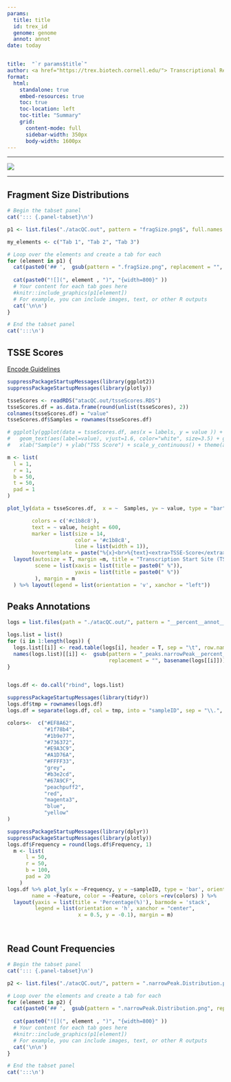 ```yaml
---
params:
  title: title
  id: trex_id
  genome: genome
  annot: annot
date: today


title:  "`r params$title`"
author: <a href="https://trex.biotech.cornell.edu/"> Transcriptional Regulation & Expression Facility </a>
format: 
  html:
    standalone: true
    embed-resources: true
    toc: true
    toc-location: left
    toc-title: "Summary"
    grid: 
      content-mode: full
      sidebar-width: 350px
      body-width: 1600px
---
```


------------------------------------------------------------------------

```{=html}
<style type="text/css">
  .quarto-title-banner {
    height: 100px; /* Adjust the height value as needed */
  }
.main-container {
  max-width: 90% !important;
  margin: auto;
}
.quarto-title-meta-contents a:hover {
  color: #c44900; 
}
.trex-logo:hover {
  transform: scale(2);
  transition: transform 0.2s ease-in-out;
  transform-origin: right center;
}





</style>
```
[![](https://raw.githubusercontent.com/bixBeta/atac/main/img/trex-mini.png){.trex-logo fig-align="right"}](https://trex.biotech.cornell.edu/)

<hr>


## Fragment Size Distributions
```r

# Begin the tabset panel
cat('::: {.panel-tabset}\n')

p1 <- list.files("./atacQC.out", pattern = "fragSize.png$", full.names = T)

my_elements <- c("Tab 1", "Tab 2", "Tab 3")

# Loop over the elements and create a tab for each
for (element in p1) {
  cat(paste0('## ',  gsub(pattern = ".fragSize.png", replacement = "", x = basename(element)), '\n\n'))
  
  cat(paste0("![](", element , ")", "{width=800}" ))
  # Your content for each tab goes here
  #knitr::include_graphics(p1[element])
  # For example, you can include images, text, or other R outputs
  cat('\n\n')
}

# End the tabset panel
cat(':::\n')

```


## TSSE Scores 

[Encode Guidelines](https://www.encodeproject.org/atac-seq/#standards)

```r



suppressPackageStartupMessages(library(ggplot2))
suppressPackageStartupMessages(library(plotly))

tsseScores <- readRDS("atacQC.out/tsseScores.RDS")
tsseScores.df = as.data.frame(round(unlist(tsseScores), 2))
colnames(tsseScores.df) = "value"
tsseScores.df$Samples = rownames(tsseScores.df)

# ggplotly(ggplot(data = tsseScores.df, aes(x = labels, y = value )) + geom_bar(stat = "identity") +
#   geom_text(aes(label=value), vjust=1.6, color="white", size=3.5) + ggtitle("Transcription Start Site (TSS) Enrichment Scores") +
#   xlab("Sample") + ylab("TSS Score") + scale_y_continuous() + theme(axis.text.x = element_text(angle = 90, vjust = 0.5, hjust=1)))

m <- list(
  l = 1,
  r = 1,
  b = 50,
  t = 50,
  pad = 1
)

plot_ly(data = tsseScores.df,  x = ~  Samples, y= ~ value, type = "bar",

        colors = c('#c1b8c8'),
        text = ~ value, height = 600,
        marker = list(size = 14,
                      color = '#c1b8c8',
                      line = list(width = 1)),
        hovertemplate = paste("%{x}<br>%{text}<extra>TSSE-Score</extra>")) %>%
  layout(autosize = T, margin =m, title = "Transcription Start Site (TSS) Enrichment Scores",
         scene = list(xaxis = list(title = paste0(" %")),
                      yaxis = list(title = paste0(" %"))
         ), margin = m
  ) %>% layout(legend = list(orientation = 'v', xanchor = "left"))


```




## Peaks Annotations


```r
logs = list.files(path = "./atacQC.out/", pattern = "__percent__annot__log.txt$", full.names = T)

logs.list = list()
for (i in 1:length(logs)) {
  logs.list[[i]] <- read.table(logs[i], header = T, sep = "\t", row.names = 1)
  names(logs.list)[[i]] <-  gsub(pattern = "_peaks.narrowPeak__percent__annot__log.txt",
                                 replacement = "", basename(logs[[i]]))
}


logs.df <- do.call("rbind", logs.list)

suppressPackageStartupMessages(library(tidyr))
logs.df$tmp = rownames(logs.df)
logs.df = separate(logs.df, col = tmp, into = "sampleID", sep = "\\.", extra = "drop")

colors<-  c("#EF8A62",
            "#1f78b4",
            "#1b9e77",
            "#736372",
            "#E9A3C9",
            "#A1D76A",
            "#FFFF33",
            "grey",
            "#b3e2cd",
            "#67A9CF",
            "peachpuff2",
            "red",
            "magenta3",
            "blue",
            "yellow"
)

suppressPackageStartupMessages(library(dplyr))
suppressPackageStartupMessages(library(plotly))
logs.df$Frequency = round(logs.df$Frequency, 1)
  m <- list(
      l = 50,
      r = 50,
      b = 100,
      pad = 20
    )
logs.df %>% plot_ly(x = ~Frequency, y = ~sampleID, type = 'bar', orientation = "h",
        name = ~Feature, color = ~Feature, colors =rev(colors) ) %>%
  layout(yaxis = list(title = 'Percentage(%)'), barmode = 'stack',
         legend = list(orientation = 'h', xanchor = "center",
                       x = 0.5, y = -0.1), margin = m)




```


## Read Count Frequencies

```r

# Begin the tabset panel
cat('::: {.panel-tabset}\n')

p2 <- list.files("./atacQC.out/", pattern = ".narrowPeak.Distribution.png$", full.names = T)

# Loop over the elements and create a tab for each
for (element in p2) {
  cat(paste0('## ',  gsub(pattern = ".narrowPeak.Distribution.png", replacement = "", x = basename(element)), '\n\n'))
  
  cat(paste0("![](", element , ")", "{width=800}" ))
  # Your content for each tab goes here
  #knitr::include_graphics(p1[element])
  # For example, you can include images, text, or other R outputs
  cat('\n\n')
}

# End the tabset panel
cat(':::\n')

```
